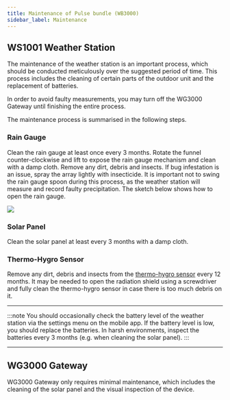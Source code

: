 ```yaml
---
title: Maintenance of Pulse bundle (WB3000)
sidebar_label: Maintenance
---
```



## WS1001 Weather Station

The maintenance of the weather station is an important process, which should be conducted meticulously over the suggested period of time.
This process includes the cleaning of certain parts of the outdoor unit and the replacement of batteries.

In order to avoid faulty measurements, you may turn off the WG3000 Gateway until finishing the entire process.

The maintenance process is summarised in the following steps.

### Rain Gauge
Clean the rain gauge at least once every 3 months.
Rotate the funnel counter-clockwise and lift to expose the rain gauge mechanism
and clean with a damp cloth. Remove any dirt, debris and insects.
If bug infestation is an issue, spray the array lightly with insecticide.
It is important not to swing the rain gauge spoon during this process,
as the weather station will measure and record faulty precipitation.
The sketch below shows how to open the rain gauge.
<div class="explanation">
  <img src={useBaseUrl("img/wxm-devices/ws1000/maintenance.svg")} />
</div>

### Solar Panel
Clean the solar panel at least every 3 months with a damp cloth.

### Thermo-Hygro Sensor
Remove any dirt, debris and insects from the [thermo-hygro sensor](/wxm-devices/d1/contents#outdoor-weather-station) every 12 months. It may be needed to open the radiation shield using a screwdriver and fully clean the thermo-hygro sensor in case there is too much debris on it.

<hr />
:::note
You should occasionally check the battery level of the weather station via the settings menu on the mobile app. If the battery level is low, you should replace the batteries.
In harsh environments, inspect the batteries every 3 months (e.g. when cleaning the solar panel).
:::

<hr />

## WG3000 Gateway

WG3000 Gateway only requires minimal maintenance, which includes the cleaning of the solar panel and the visual inspection of the device. 